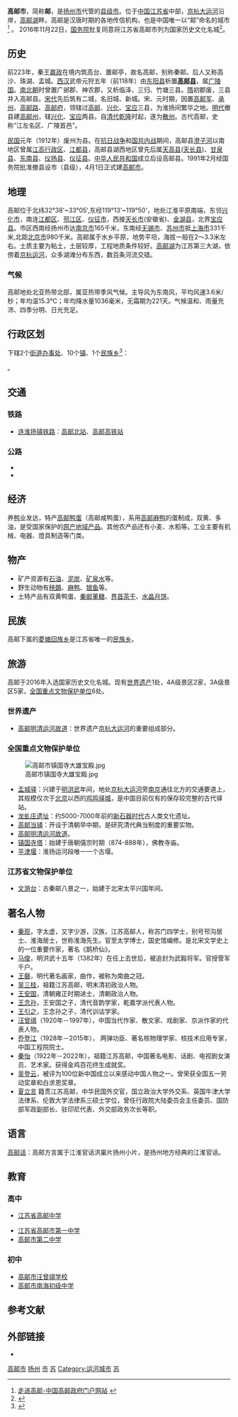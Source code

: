 {{Infobox China County
| county = 高邮市
| usedname = 
| nameorigin = 
| Photo = 
| Photoname = 
| map = 
| map_caption = 
| Pinyin =  Gāoyóu Shì
| Belong = [[江苏省|江苏省]][[扬州市|扬州市]]
| Types = [[县级市|县级市]]
| admincode =321084  
| founded = 
| seat = 
| officerTitle =市委书记 
| officer =韦峰 
| officerTitle2 =市长 
| officer2 =张利 
| division = 
| town =10 
| township =1 
| subdistrict =2 
| dialect = 
| post code = 225600
| phone code = 514
| coordinate =北纬32°38'~33°05'
东经119°13'~119°50' 
| area = 1963平方千米
| area water =788平方千米 
| census yr = 2014年末
| pop = 81.48万人
| density =  
| GDP =608.41亿 
| GDP_as_of =2017 
| GDPPC =72625 
| carlicense = 苏K
| web = www.gaoyou.gov.cn
| web_title = 高邮市政府网
|image_city=Gaoyou City 2019.jpg|image_caption=从高邮市西部远眺京杭运河（近）及高邮湖（远）}}

'''高邮市'''，简称'''邮'''，是[[扬州市|扬州市]]代管的[[县级市|县级市]]。位于[[中国|中国]][[江苏省|江苏省]]中部，[[京杭大运河|京杭大运河]]沿岸，[[高邮湖|高邮湖]]畔。高邮是汉唐时期的各地传信机构，也是中国唯一以“邮”命名的城市<ref>[http://www.gaoyou.gov.cn/zjgy/content.php?id=50617 走进高邮-中国高邮政府门户网站] {{webarchive|url=https://web.archive.org/web/20110520190410/http://gaoyou.gov.cn/zjgy/content.php?id=50617 |date=2011-05-20 }}</ref>
。
2016年11月22日，[[中华人民共和国国务院|国务院]]批复同意将江苏省高邮市列为国家历史文化名城<ref>{{Cite web|title=江苏高邮被列为国家历史文化名城|url=http://www.xinhuanet.com/politics/2016-11/28/c_1120003293.htm|accessdate=|author=|date=2016-11-28|format=|publisher=|language=|archive-date=2020-05-31|archive-url=https://web.archive.org/web/20200531063346/http://www.xinhuanet.com/politics/2016-11/28/c_1120003293.htm|dead-url=no}}</ref>。

== 历史 ==
前223年，秦王[[嬴政|嬴政]]在境内筑高台、置邮亭，故名高邮，别称秦邮。后人又称高沙、珠湖、盂城。[[西汉|西汉]]武帝元狩五年（前118年）由[[东阳县_(秦朝)|东阳县]]析置'''[[高邮县|高邮县]]'''，属[[广陵国|广陵国]]。[[南北朝|南北朝]]时曾置广邺郡、神农郡，又析临泽、三归、竹塘三县。[[隋|隋]]初郡废，三县并入高邮县。[[宋代|宋代]]先后筑有二城，名旧城、新城。宋、元时期，因置[[高邮军|高邮军]]、[[承州|承州]]、[[高邮路|高邮路]]、[[高邮府|高邮府]]，领辖过[[高邮|高邮]]、[[兴化县_(江苏)|兴化]]、[[宝应县|宝应]]三县，为淮扬间繁华之地。[[明代|明代]]撤县建[[高邮州|高邮州]]，辖[[兴化县_(江苏)|兴化]]、[[宝应县|宝应]]两县。自[[清代|清代]][[乾隆|乾隆]]时起，遂为[[散州|散州]]。古代高邮，史称“江左名区、广陵首邑”。

[[中華民國|民国]]元年（1912年）废州为县。在[[抗日战争|抗日战争]]和[[国共内战|国共内战]]期间，高邮县[[澄子河|澄子河]]以南地区曾属[[江高行政区|江高行政区]]、[[江都县|江都县]]，高邮县湖西地区曾先后属[[天高县|天高县]]([[天长县|天长县]])、[[甘泉县_(清朝)|甘泉县]]、[[东南县|东南县]]、[[仪扬县|仪扬县]]、[[仪征县|仪征县]]。[[中华人民共和国|中华人民共和国]]成立后设高邮县。1991年2月经国务院批准撤县设市（县级），4月1日正式建[[高邮市|高邮市]]。

== 地理 ==
高邮位于北纬32°38'~33°05',东经119°13'~119°50'，地处江淮平原南端，东邻[[兴化市|兴化市]]，南连[[江都区|江都区]]、[[邗江区|邗江区]]、[[仪征市|仪征市]]，西接[[天长市|天长市]](安徽省)、[[金湖县|金湖县]]，北界[[宝应县|宝应县]]。市区西南经扬州市达[[南京市|南京市]]165千米，东南经[[无锡市|无锡市]]、[[苏州市|苏州市]]抵[[上海市|上海市]]331千米,北距[[北京市|北京市]]980千米。高邮属于水乡平原，地势平坦，海拔一般在2～3.3米左右。土质主要为粘土，土层较厚，工程地质条件较好。[[高邮湖|高邮湖]]为江苏第三大湖，依傍着[[京杭运河|京杭运河]]，众多湖滩分布东西，数百条河流交错。
=== 气候 ===

高邮地处北亚热带北部，属亚热带季风气候。主导风为东南风，平均风速3.6米/秒；年均温15.3℃；年均降水量1036毫米，无霜期为221天。气候温和、雨量充沛、四季分明、日光充足。 

{{Weather box|width=auto
|metric first=y
|single line=y 
|location = 高邮 (1981−2010)
|Jan high C = 6.2
|Feb high C = 8.5
|Mar high C = 13.2
|Apr high C = 19.8
|May high C = 25.6
|Jun high C = 28.7
|Jul high C = 31.4
|Aug high C = 30.9
|Sep high C = 27.1
|Oct high C = 22.0
|Nov high C = 15.4
|Dec high C = 8.9
|year high C = 

|Jan mean C =  2.1
|Feb mean C =  4.1
|Mar mean C =  8.5
|Apr mean C = 14.7
|May mean C = 20.3
|Jun mean C = 24.3
|Jul mean C = 27.6
|Aug mean C = 27.0
|Sep mean C = 22.8
|Oct mean C = 17.4
|Nov mean C =  10.7
|Dec mean C =  4.4
|year mean C =  
|Jan low C = −1.1
|Feb low C =  0.7
|Mar low C =  4.6
|Apr low C =  10.2
|May low C = 15.9
|Jun low C = 20.7
|Jul low C = 24.5
|Aug low C = 24.0
|Sep low C = 19.5
|Oct low C = 13.7
|Nov low C = 7.0
|Dec low C =  1.0
|year low C =  

|Jan record high C = 20.5
|Feb record high C = 26.5
|Mar record high C = 28.3
|Apr record high C = 33.4
|May record high C = 35.6
|Jun record high C = 36.6
|Jul record high C = 37.9
|Aug record high C = 39.8
|Sep record high C = 36.1
|Oct record high C = 32.6
|Nov record high C = 27.6
|Dec record high C = 21.7

|Jan record low C = −10.7
|Feb record low C = -10.1
|Mar record low C = −6.3
|Apr record low C = −0.7
|May record low C =  5.6
|Jun record low C =  11.5
|Jul record low C =  16.8
|Aug record low C =  17.4
|Sep record low C = 10.2
|Oct record low C = 1.3
|Nov record low C = −5.2
|Dec record low C = −10.3
|precipitation colour = green
|Jan precipitation mm =  38.1
|Feb precipitation mm =  41.8
|Mar precipitation mm =  65.8
|Apr precipitation mm = 61.6
|May precipitation mm =  77.5
|Jun precipitation mm =  139.5
|Jul precipitation mm = 232.4
|Aug precipitation mm = 151.9
|Sep precipitation mm =  89.2
|Oct precipitation mm =  56.1
|Nov precipitation mm =  56.0
|Dec precipitation mm =  27.0

|source 1 = 中国气象数据网<ref name = Cityintro>{{cite web| url = https://data.cma.cn/data/weatherBk.html| script-title = zh:高邮 - 气象数据 -中国气象数据网| publisher = Weather China| language = zh-cn| access-date = 2012-06-17| archive-date = 2021-02-19| archive-url = https://web.archive.org/web/20210219231518/http://data.cma.cn/data/weatherBk.html| dead-url = no}}</ref>
}}

== 行政区划 ==
{{PAGENAMEBASE}}下辖2个[[街道办事处|街道办事处]]、10个[[行政建制镇|镇]]、1个[[民族乡|民族乡]]<ref>{{PRC admin/ref sgc|32/10/84}}</ref>：

{{PRC admin/children|32/10/84}}。

== 交通 ==

=== 铁路 ===
*{{rint|cn|rail}}[[连镇客运专线|连淮扬镇铁路]]：[[高邮北站|高邮北站]]、[[高邮站|高邮高铁站]]

=== 公路 ===
*{{中国国道名|233}}
* {{中国国道名|344}}

== 经济 ==
养[[鸭|鸭]]业发达，特产[[高邮鸭蛋|高邮鸭蛋]]（高邮咸鸭蛋），系用[[高邮麻鸭|高邮麻鸭]]的蛋制成，双黄、多油，是受国家保护的[[中国地理标志产品|原产地域产品]]。其他农产品还有小麦、水稻等。工业主要有机械、电器、燈具制造等门类。

== 物产 ==
*矿产资源有[[石油|石油]]、[[泥炭|泥炭]]、[[矿泉水|矿泉水]]等。
*野生动物有[[秧鵽|秧鵽]]、[[麻鸭|麻鸭]]、[[银鱼|银鱼]]等。
*土特产品有双黄鸭蛋、[[秦邮董糖|秦邮董糖]]、[[界首茶干|界首茶干]]、[[水晶月饼|水晶月饼]]。

== 民族 ==
高邮下属的[[菱塘回族乡|菱塘回族乡]]是江苏省唯一的[[民族乡|民族乡]]。

== 旅游 ==
高邮于2016年入选国家历史文化名城。现有[[世界遗产|世界遗产]]1处，4A级景区2家，3A级景区5家，[[全国重点文物保护单位|全国重点文物保护单位]]6处。

=== 世界遗产 ===

*[[高邮明清运河故道|高邮明清运河故道]]：世界遗产[[京杭大运河|京杭大运河]]的重要组成部分。

=== 全国重点文物保护单位 ===
[[File:高邮市镇国寺大雄宝殿.jpg|thumb]]
*[[盂城驿|盂城驿]]：兴建于[[明|明]][[洪武|洪武]]年间，地处[[京杭大运河|京杭大运河]]旁[[南京|南京]]通往北方的交通要道上，其规模仅次于[[北京|北京]]以西的[[鸡鸣驿城|鸡鸣驿城]]，是中国目前仅有的保存较完整的古代驿站。
*[[龙虬庄遗址|龙虬庄遗址]]：约5000-7000年前的[[新石器时代|新石器时代]]古人类文化遗址。
*[[高邮当铺|高邮当铺]]：开设于清朝早中期，是研究清代典当制度的重要实物。
*[[高邮明清运河故道|高邮明清运河故道]]。
*[[镇国寺塔|镇国寺塔]]：始建于唐朝僖宗时期（874-888年），佛教寺庙。
*[[平津堰|平津堰]]：淮扬运河段唯一一个古堰。

=== 江苏省文物保护单位 ===

*[[文游台|文游台]]：古秦邮八景之一，始建于北宋太平兴国年间。

== 著名人物 ==
*[[cmn:秦观|秦观]]，字太虚，又字少游，汉族，江苏高邮人，称苏门四学士，别号邗沟居士、淮海居士，世称淮海先生。官至太学博士，国史馆编修。是北宋文学史上的一位重要作家，著名《鹊桥仙》。
*[[马俊|马俊]]，明洪武十五年（1382年）在任上去世后，被追封为武毅将军。官授管军千户。
*[[王磐|王磐]]，明代著名画家，曲作，被称为南曲之冠。
*[[吴三桂|吴三桂]]，祖籍江苏高邮，明末清初政治人物。
*[[王安國_(雍正進士)|王安国]]，清朝雍正时期进士，清朝政治人物。
*[[王念孙|王念孙]]，王安国之子，清代音韵学家，乾嘉学派代表人物。
*[[王引之|王引之]]，王念孙之子，清代训诂学家。
*[[cmn:汪曾祺|汪曾祺]]（1920年－1997年），中国当代作家、散文家、戏剧家、京派作家的代表人物。
*[[乔登江|乔登江]]（1928年－2015年）， 两弹功臣、著名核物理学家、核技术应用专家，中国工程院院士。
*[[秦怡|秦怡]]（1922年－2022年），祖籍江苏高邮，中国著名电影、话剧、电视剧女演员、艺术家。获得金鸡百花终生成就奖。
*[[吴登云|吴登云]]，被评为100位新中国成立以来感动中国人物之一。曾荣获全国五一劳动奖章和白求恩奖章。
*[[夏立言|夏立言]] 籍贯江苏高邮，中华民国外交官，国立政治大学外交系、英国牛津大学法律系、伦敦大学法律系三硕士学位，曾任行政院大陆委员会主任委员、国防部军政副部长、驻印尼代表、外交部政务次长等职。

== 语言 ==
[[高邮话|高邮话]]：高邮方言属于江淮官话洪巢片扬州小片，是扬州地方经典的江淮官话。

== 教育 ==

=== 高中 ===

* [[江苏省高邮中学|江苏省高邮中学]]

* [[江苏省高邮市第一中学|江苏省高邮市第一中学]]
* [[高邮市第二中学|高邮市第二中学]]

=== 初中 ===

* [[高邮市汪曾祺学校|高邮市汪曾祺学校]]
* [[高邮市南海初级中学|高邮市南海初级中学]]

== 参考文献 ==
{{reflist}}

== 外部链接 ==
* {{Official website|http://www.gaoyou.gov.cn/|name=高邮市人民政府}}

{{扬州|state=collapsed}}
{{高邮市行政区划}}
{{扬州市行政区划}}
{{江苏行政区划}}
{{江苏省历史文化名城}}
{{国家历史文化名城}}

[[Category:高邮市|]]
[[Category:江苏县级市|扬州]]
[[Category:扬州区县市|市]]
[[Category:国家历史文化名城|苏]]
[[Category:运河城市|Category:运河城市]]
[[Category:中国中等城市|苏]]
